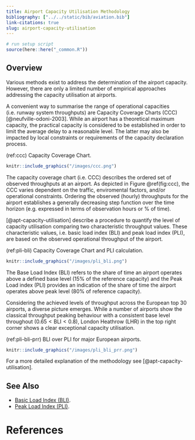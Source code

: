 ```yaml
---
title: Airport Capacity Utilisation Methodology
bibliography: ["../../static/bib/aviation.bib"]
link-citations: true
slug: airport-capacity-utilisation
---
```

```r
# run setup script
source(here::here("_common.R"))
```


## Overview

Various methods exist to address the determination of the airport capacity.
However, there are only a limited number of empirical approaches addressing
the capacity utilisation at airports.

A convenient way to summarise the range of operational capacities (i.e. runway
system throughputs) are Capacity Coverage Charts (CCC)
[@neufville-odoni-2003].
While an airport has a theoretical maximum capacity, the
practical capacity is considered to be established in order to limit the
average delay to a reasonable level. The latter may also be impacted by local
constraints or requirements of the capacity declaration process.


(ref:ccc) Capacity Coverage Chart.


```r
knitr::include_graphics("/images/ccc.png")
```


The capacity coverage chart (i.e. CCC) describes the ordered set of observed
throughputs at an airport. As depicted in Figure \@ref(fig:ccc), the CCC varies
dependent on the traffic, enviromental factors, and/or operational
constraints. Ordering the observed (hourly) throughputs for the airport
establishes a generally decreasing step function over the time horizon (e.g.
expressed in terms of observation hours or % of time).


[@apt-capacity-utilisation] describe a procedure to quantify
the level of capacity utilisation comparing two characteristic throughput values.
These characteristic values, i.e. basic load index (BLI) and peak load index (PLI),
are based on the observed operational throughput of the airport.


(ref:pli-bli) Capacity Coverage Chart and PLI calculation.


```r
knitr::include_graphics("/images/pli_bli.png")
```


The Base Load Index (BLI) refers to the share of time an airport operates above a defined base
level (15% of the reference capacity) and the Peak Load index (PLI) provides an indication
of the share of time the airport operates above peak level (80% of reference capacity).

Considering the achieved levels of throughput across the European top 30 airports,
a diverse picture emerges.
While a number of airports show the classical throughput peaking behaviour with a consistent
base level throughout ($0.65 < \textrm{BLI} < 0.8$), London Heathrow (LHR) in the top right corner
shows a clear exceptional capacity utilisation.


(ref:pli-bli-prr) BLI over PLI for major European airports.


```r
knitr::include_graphics("/images/pli_bli_prr.png")
```


For a more detailed explanation of the methodology see [@apt-capacity-utilisation].

## See Also

* [Basic Load Index (BLI)][bli].
* [Peak Load Index (PLI)][pli].

[bli]: /acronym/bli/ "Basic Load Index"
[pli]: /acronym/pli/ "Peak Load Index"


# References



